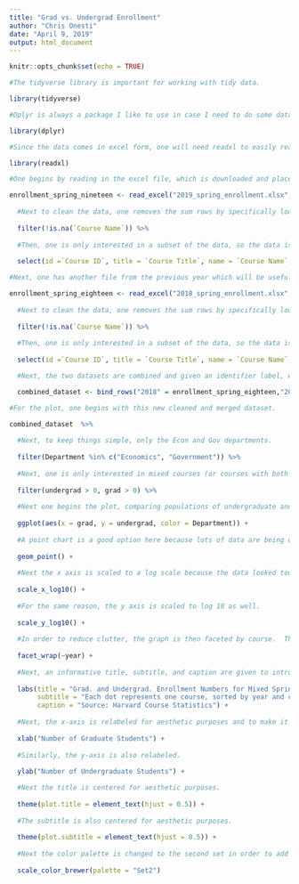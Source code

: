 ```yaml
---
title: "Grad vs. Undergrad Enrollment"
author: "Chris Onesti"
date: "April 9, 2019"
output: html_document
---
```


```r

knitr::opts_chunk$set(echo = TRUE)

#The tidyverse library is important for working with tidy data.

library(tidyverse)

#Dplyr is always a package I like to use in case I need to do some data restructuring.

library(dplyr)

#Since the data comes in excel form, one will need readxl to easily read the data in.

library(readxl)

```

```r

#One begins by reading in the excel file, which is downloaded and placed in the same directory as the folder.

enrollment_spring_nineteen <- read_excel("2019_spring_enrollment.xlsx", skip = 3) %>% 
  
  #Next to clean the data, one removes the sum rows by specifically looking at nontrivial values of the Course Name variable.
  
  filter(!is.na(`Course Name`)) %>% 
  
  #Then, one is only interested in a subset of the data, so the data is subsetted here with undergraduate and graduate populations, as well as course departments.
  
  select(id =`Course ID`, title = `Course Title`, name = `Course Name`, Department = `Course Department`, undergrad = `UGrad`, grad = 'Grad') 

#Next, one has another file from the previous year which will be useful to compare with the most recent year.

enrollment_spring_eighteen <- read_excel("2018_spring_enrollment.xlsx", skip = 3) %>% 
  
  #Next to clean the data, one removes the sum rows by specifically looking at nontrivial values of the Course Name variable.
  
  filter(!is.na(`Course Name`)) %>% 
  
  #Then, one is only interested in a subset of the data, so the data is subsetted here with undergraduate and graduate populations, as well as course departments.
  
  select(id =`Course ID`, title = `Course Title`, name = `Course Name`, Department = `Course Department`, undergrad = `UGrad`, grad = 'Grad') 

  #Next, the two datasets are combined and given an identifier label, which distingues them by year.

  combined_dataset <- bind_rows("2018" = enrollment_spring_eighteen,"2019" = enrollment_spring_nineteen, .id = "year")
```

```r


#For the plot, one begins with this new cleaned and merged dataset.

combined_dataset  %>%
  
  #Next, to keep things simple, only the Econ and Gov departments.
  
  filter(Department %in% c("Economics", "Government")) %>%
  
  #Next, one is only interested in mixed courses (or courses with both undergraduate and graduate students).
  
  filter(undergrad > 0, grad > 0) %>%
  
  #Next one begins the plot, comparing populations of undergraduate and graduate students.
  
  ggplot(aes(x = grad, y = undergrad, color = Department)) + 
  
  #A point chart is a good option here because lots of data are being displayed and each course deomonstrates 2 values as its own data point.
  
  geom_point() + 
  
  #Next the x axis is scaled to a log scale because the data looked too sparse.
  
  scale_x_log10() + 
  
  #For the same reason, the y axis is scaled to log 10 as well.
  
  scale_y_log10() + 
  
  #In order to reduce clutter, the graph is then faceted by course.  This also allows for better cross-course comparisons.
  
  facet_wrap(~year) + 
  
  #Next, an informative title, subtitle, and caption are given to introduce the reader to the graph and explain where the data is from.
  
  labs(title = "Grad. and Undergrad. Enrollment Numbers for Mixed Spring Courses 2018-19", 
       subtitle = "Each dot represents one course, sorted by year and colored by department.",
       caption = "Source: Harvard Course Statistics") + 
  
  #Next, the x-axis is relabeled for aesthetic purposes and to make it clear that it measures student counts.
  
  xlab("Number of Graduate Students") + 
  
  #Similarly, the y-axis is also relabeled.
  
  ylab("Number of Undergraduate Students") + 

  #Next the title is centered for aesthetic purposes.
  
  theme(plot.title = element_text(hjust = 0.5)) +
  
  #The subtitle is also centered for aesthetic purposes.
  
  theme(plot.subtitle = element_text(hjust = 0.5)) + 
  
  #Next the color palette is changed to the second set in order to add variability.
  
  scale_color_brewer(palette = "Set2")
```

